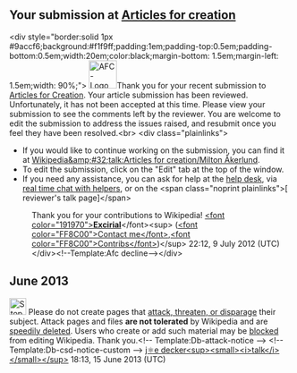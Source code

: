<article id="36378164" title=User talk:Yubiyoy>
	<talkpage id="36378164" title="User talk:Yubiyoy">

== Your submission at [[Wikipedia:Articles for creation|Articles for creation]] ==
&lt;div style=&quot;border:solid 1px #9accf6;background:#f1f9ff;padding:1em;padding-top:0.5em;padding-bottom:0.5em;width:20em;color:black;margin-bottom: 1.5em;margin-left: 1.5em;width: 90%;&quot;&gt; [[File:AFC-Logo_Decline.svg|50px|left]]Thank you for your recent submission to [[WP:AFC|Articles for Creation]]. Your article submission has been reviewed.  Unfortunately, it has not been accepted at this time. Please view your submission to see the comments left by the reviewer. You are welcome to edit the submission to address the issues raised, and resubmit once you feel they have been resolved.&lt;br&gt;
&lt;div class=&quot;plainlinks&quot;&gt;
* If you would like to continue working on the submission, you can find it at [[Wikipedia&amp;#32;talk:Articles for creation/Milton Åkerlund]].
* To edit the submission, click on the &quot;Edit&quot; tab at the top of the window.
* If you need any assistance, you can ask for help at the [[Wikipedia:WikiProject Articles for creation/Help desk|help desk]], via [http://webchat.freenode.net/?channels=wikipedia-en-help real time chat with helpers], or on the &lt;span class=&quot;noprint plainlinks&quot;&gt;[{{fullurl:User_talk:{{urlencode:Excirial|WIKI}}|action=edit&amp;section=new}} reviewer's talk page]&lt;/span&gt;
:Thank you for your contributions to Wikipedia! [[User:Excirial|&lt;font color=&quot;191970&quot;&gt;'''Excirial''']]&lt;/font&gt;&lt;sup&gt; ([[User talk:Excirial|&lt;font color=&quot;FF8C00&quot;&gt;Contact me&lt;/font&gt;]],[[Special:Contributions/Excirial|&lt;font color=&quot;FF8C00&quot;&gt;Contribs&lt;/font&gt;]])&lt;/sup&gt; 22:12, 9 July 2012 (UTC)&lt;/div&gt;&lt;!--Template:Afc decline--&gt;&lt;/div&gt;
==June 2013==
[[Image:Stop hand nuvola.svg|30px|left|alt=|link=]] Please do not create pages that [[Wikipedia:Attack_page|attack, threaten, or disparage]] their subject. Attack pages and files '''are not tolerated''' by Wikipedia and are [[Wikipedia:Criteria for speedy deletion|speedily deleted]]. Users who create or add such material may be [[Wikipedia:Blocking policy|blocked]] from editing Wikipedia. Thank you.&lt;!-- Template:Db-attack-notice --&gt; &lt;!-- Template:Db-csd-notice-custom --&gt; [[User:Joe Decker|j⚛e decker]][[User talk:Joe Decker|&lt;sup&gt;&lt;small&gt;&lt;i&gt;talk&lt;/i&gt;&lt;/small&gt;&lt;/sup&gt;]] 18:13, 15 June 2013 (UTC)
	</talkpage>
</article>